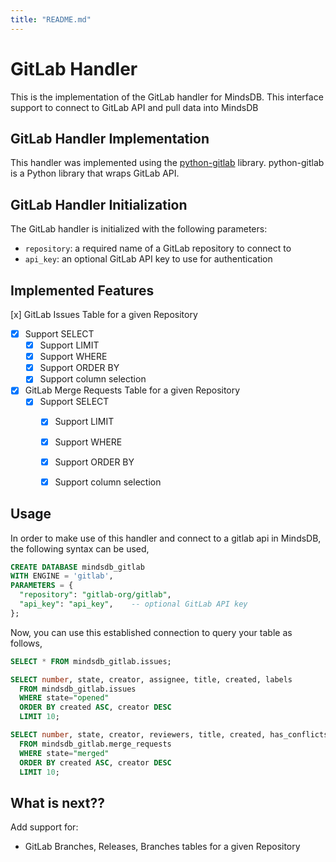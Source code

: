 ```yaml
---
title: "README.md"
---
```


# GitLab Handler

This is the implementation of the GitLab handler for MindsDB. This interface support to connect to GitLab API and pull data into MindsDB

## GitLab Handler Implementation

This handler was implemented using the [python-gitlab](https://github.com/python-gitlab/python-gitlab) library.
python-gitlab is a Python library that wraps GitLab API.

## GitLab Handler Initialization

The GitLab handler is initialized with the following parameters:

- `repository`: a required name of a GitLab repository to connect to
- `api_key`: an optional GitLab API key to use for authentication

## Implemented Features

 [x] GitLab Issues Table for a given Repository
  - [x] Support SELECT
    - [x] Support LIMIT
    - [x] Support WHERE
    - [x] Support ORDER BY
    - [x] Support column selection
- [x] GitLab Merge Requests Table for a given Repository
  - [x] Support SELECT
    - [x] Support LIMIT
    - [x] Support WHERE
    - [x] Support ORDER BY
    - [x] Support column selection


## Usage
In order to make use of this handler and connect to a gitlab api in MindsDB, the following syntax can be used,

~~~~sql
CREATE DATABASE mindsdb_gitlab
WITH ENGINE = 'gitlab',
PARAMETERS = {
  "repository": "gitlab-org/gitlab",
  "api_key": "api_key",    -- optional GitLab API key
};
~~~~

Now, you can use this established connection to query your table as follows,
~~~~sql
SELECT * FROM mindsdb_gitlab.issues;
~~~~

~~~~sql
SELECT number, state, creator, assignee, title, created, labels 
  FROM mindsdb_gitlab.issues
  WHERE state="opened"
  ORDER BY created ASC, creator DESC
  LIMIT 10;
~~~~

~~~~sql
SELECT number, state, creator, reviewers, title, created, has_conflicts
  FROM mindsdb_gitlab.merge_requests
  WHERE state="merged"
  ORDER BY created ASC, creator DESC
  LIMIT 10;
~~~~

## What is next??

Add support for:

- GitLab Branches, Releases, Branches tables for a given Repository 
